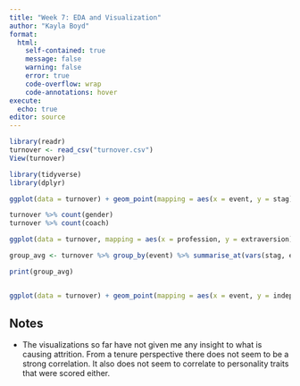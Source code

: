 ```yaml
---
title: "Week 7: EDA and Visualization"
author: "Kayla Boyd"
format: 
  html:
    self-contained: true
    message: false
    warning: false
    error: true
    code-overflow: wrap
    code-annotations: hover
execute:
  echo: true
editor: source
---
```

```r
library(readr)
turnover <- read_csv("turnover.csv")
View(turnover)

library(tidyverse) 
library(dplyr)

ggplot(data = turnover) + geom_point(mapping = aes(x = event, y = stag))

turnover %>% count(gender) 
turnover %>% count(coach)

ggplot(data = turnover, mapping = aes(x = profession, y = extraversion)) + geom_boxplot()

group_avg <- turnover %>% group_by(event) %>% summarise_at(vars(stag, extraversion, anxiety, independ, selfcontrol, novator), list(Mean_Trait = mean))

print(group_avg)


ggplot(data = turnover) + geom_point(mapping = aes(x = event, y = independ))
```

## Notes 
- The visualizations so far have not given me any insight to what is causing attrition. From a tenure perspective there does not seem to be a strong correlation. It also does not seem to correlate to personality traits that were scored either.
